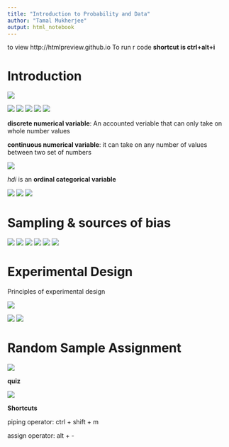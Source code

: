 ```yaml
---
title: "Introduction to Probability and Data"
author: "Tamal Mukherjee"
output: html_notebook
---
```

to view http://htmlpreview.github.io
To run r code
**shortcut is ctrl+alt+i**


# Introduction
![](jpeg/Annotation 2019-08-21 113829.jpg)

![](jpeg/Annotation 2019-08-21 114137.jpg)
![](jpeg/Annotation 2019-08-21 114257.jpg)
![](jpeg/Annotation 2019-08-21 114407.jpg)
![](jpeg/Annotation 2019-08-21 114448.jpg)
![](jpeg/Annotation 2019-08-21 114514.jpg)

**discrete numerical variable**: An accounted veriable that can only take on whole number values

**continuous numerical variable**: it can take on any number of values between two set of numbers

![](jpeg/Annotation 2019-08-21 115655.jpg)

*hdi* is an **ordinal categorical variable**

![](jpeg/Annotation 2019-08-21 120039.jpg)
![](jpeg/Annotation 2019-08-21 120207.jpg)
![](jpeg/Annotation 2019-08-21 120230.jpg)

# Sampling & sources of bias

![](jpeg/Annotation 2019-08-21 120616.jpg)
![](jpeg/Annotation 2019-08-21 120709.jpg)
![](jpeg/Annotation 2019-08-21 120837.jpg)
![](jpeg/Annotation 2019-08-21 121111.jpg)
![](jpeg/Annotation 2019-08-21 123543.jpg)
![](jpeg/Annotation 2019-08-21 123603.jpg)

# Experimental Design

Principles of experimental design

![](jpeg/Annotation 2019-08-21 124115.jpg)

![](jpeg/Annotation 2019-08-21 130716.jpg)
![](jpeg/Annotation 2019-08-21 130827.jpg)

# Random Sample Assignment

![](jpeg/Annotation 2019-08-21 131244.jpg)

**quiz**

![](jpeg/Annotation 2019-08-21 132351.jpg)

**Shortcuts**

piping operator: ctrl + shift + m

assign operator: alt + -
